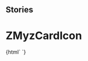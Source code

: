 
## Stories

<Meta title="Myz/MyzCard/ZMyzCardIcon" component="z-myz-card-icon" />

  # ZMyzCardIcon

<Preview>
  <Story name="z-myz-card-icon">
    {html`
      <z-myz-card-icon
        icon="${text('icon', 'book-minus')}"
        isdisabled="${boolean('isdisabled', true)}"
        aria-label="${text('ariaLabel', 'test label')}"
      />`}
  </Story>
</Preview>

  <Props of="z-myz-card-icon" />

